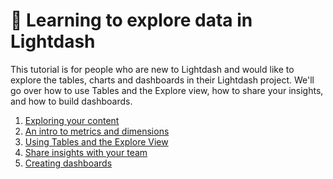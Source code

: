 # 🔭 Learning to explore data in Lightdash

This tutorial is for people who are new to Lightdash and would like to explore the tables, charts and dashboards in their Lightdash project. We'll go over how to use Tables and the Explore view, how to share your insights, and how to build dashboards.

1. [Exploring your content](/get-started/exploring-data/exploring-your-content)
2. [An intro to metrics and dimensions](/get-started/exploring-data/intro-metrics-dimensions)
2. [Using Tables and the Explore View](/get-started/exploring-data/using-explores)
2. [Share insights with your team](/get-started/exploring-data/sharing-insights)
3. [Creating dashboards](/get-started/exploring-data/dashboards)
